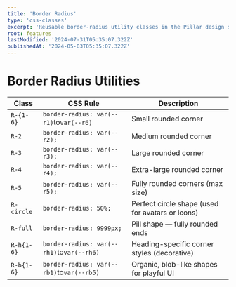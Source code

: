 ```yaml
---
title: 'Border Radius'
type: 'css-classes'
excerpt: 'Reusable border-radius utility classes in the Pillar design system. Apply consistent, scalable corner rounding using a flexible set of tokens and custom shapes.'
root: features
lastModified: '2024-07-31T05:35:07.322Z'
publishedAt: '2024-05-03T05:35:07.322Z'
---
```


# Border Radius Utilities

| Class      | CSS Rule                                  | Description                                      |
| ---------- | ----------------------------------------- | ------------------------------------------------ |
| `R-{1-6}`  | `border-radius: var(--r1)`to`var(--r6)`   | Small rounded corner                             |
| `R-2`      | `border-radius: var(--r2);`               | Medium rounded corner                            |
| `R-3`      | `border-radius: var(--r3);`               | Large rounded corner                             |
| `R-4`      | `border-radius: var(--r4);`               | Extra-large rounded corner                       |
| `R-5`      | `border-radius: var(--r5);`               | Fully rounded corners (max size)                 |
| `R-circle` | `border-radius: 50%;`                     | Perfect circle shape (used for avatars or icons) |
| `R-full`   | `border-radius: 9999px;`                  | Pill shape — fully rounded ends                  |
| `R-h{1-6}` | `border-radius: var(--rh1)`to`var(--rh6)` | Heading-specific corner styles (decorative)      |
| `R-b{1-6}` | `border-radius: var(--rb1)`to`var(--rb5)` | Organic, blob-like shapes for playful UI         |
